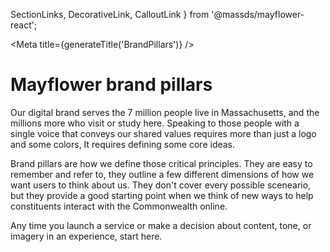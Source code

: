   SectionLinks, DecorativeLink, CalloutLink
} from '@massds/mayflower-react';


<Meta title={generateTitle('BrandPillars')} />

# Mayflower brand pillars

Our digital brand serves the 7 million people live in Massachusetts, and the millions more who visit or study here. Speaking to those people with a single voice that conveys our shared values requires more than just a logo and some colors, It requires defining some core ideas.

Brand pillars are how we define those critical principles. They are easy to remember and refer to, they outline a few different dimensions of how we want users to think about us. They don't cover every possible sceneario, but they provide a good starting point when we think of new ways to help constituents interact with the Commonwealth online.

Any time you launch a service or make a decision about content, tone, or imagery in an experience, start here.

<div className="row ma__row--two-up">
  <div className="col-md">
    <SectionLinks
      title={{
        text: 'Helpful'
      }}
      description="We provide our users with the information they need written in plain language and presented in usable interfaces. We make complicated processes simple and understandable. We study what’s most important to our users and respond to their needs."
      index={0}
    >
    </SectionLinks>
  </div>
  <div className="col-md">
    <SectionLinks
      title={{
        text: 'Human'
      }}
      description="Our tone is conversational and a warm, not impersonal and bureaucratic. When constituents read our content it should feel like the voice of a real person. We want users to feel comfortable, confident, and supported."
      index={1}
      >
    </SectionLinks>
  </div>
</div>

<div className="row ma__row--two-up">
  <div className="col-md">
    <SectionLinks
      title={{
        text: 'Dignified'
      }}
      description="We represent our state government with authority and trustworthiness. Our effort to be human never undercuts the importance, or credibility of the information we convey. We are friendly but not flippant; natural but not offhand."
      index={0}
      >
    </SectionLinks>
  </div>
	<div className="col-md">
    <SectionLinks
      title={{
        text: 'Modern'
      }}
      description="We build living systems under constant review and improvement. We recognize that many tools powering experiences today didn’t exist just a few years ago, and many will soon be eclipsed. To stay relevant to users we work hard to keep pace with technical, stylistic, and social trends."
      index={1}
      >
    </SectionLinks>
  </div>
</div>
